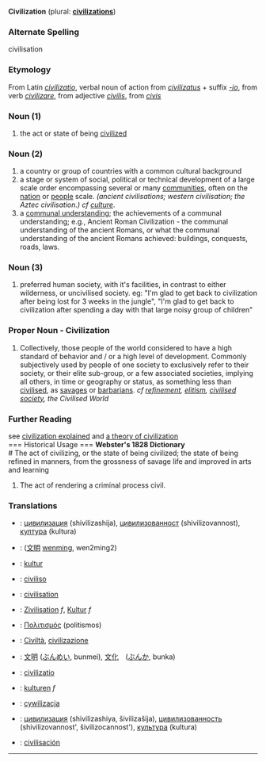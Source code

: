 '''Civilization''' (plural: '''[[civilizations]]''')
===Alternate Spelling===
civilisation
===Etymology===
From Latin ''[[civilizatio]]'', verbal noun of action from ''[[civilizatus]]'' + suffix ''[[-io]]'', from verb ''[[civilizare]]'', from adjective ''[[civilis]]'', from ''[[civis]]''
===Noun (1)===
# the act or state of being [[civilized]]
===Noun (2)===
# a country or group of countries with a common cultural background
# a stage or system of social, political or technical development of a large scale order encompassing several or many [[community|communities]], often on the [[nation]] or [[people]] scale. <i>(ancient civilisations; western civilisation; the Aztec civilisation.) cf [[culture]]</i>.
# a [[communal understanding]]; the achievements of a communal understanding; e.g., Ancient Roman Civilization - the communal understanding of the ancient Romans, or what the communal understanding  of the ancient Romans achieved: buildings, conquests, roads, laws.  
===Noun (3)===
# preferred human society, with it's facilities, in contrast to either wilderness, or uncivilised society. eg: "I'm glad to get back to civilization after being lost for 3 weeks in the jungle", "I'm glad to get back to civilization after spending a day with that large noisy group of children"
===Proper Noun - Civilization===
# Collectively, those people of the world considered to have a high standard of behavior and / or a high level of development. Commonly subjectively used by people of one society to exclusively refer to their society, or their elite sub-group, or a few associated societies, implying all others, in time or geography or status, as something less than [[civilise|civilised]], as [[savage|savages]] or [[barbarian|barbarians]]. <i>cf [[refinement]], [[elitism]], [[civilised society]], the Civilised World</i>

=== Further Reading ===
see [http://www.ourcivilisation.com/define.htm civilization explained]
and [http://www.ourcivilisation.com/theory.htm a theory of civilization]<br>
=== Historical Usage ===
<b>Webster's 1828 Dictionary</b><br>
# The act of civilizing, or the state of being civilized; the state of being refined in manners, from the grossness of savage life and improved in arts and learning
# The act of rendering a criminal process civil.
===Translations===
*{{bg}}: [[цивилизация]] (shivilizashija), [[цивилизованност]] (shivilizovannost), [[култура]] (kultura)
*{{zh}}: ([[文明]] [[wenming]], wen2ming2)
*{{da}}: [[kultur]]
*{{eo}}: [[civiliso]]
*{{fr}}: [[civilisation]]
*{{de}}: [[Zivilisation]] ''f'', [[Kultur]] ''f''
*{{el}}: [[Πολιτισμός]] (politismos)
*{{it}}: [[Civiltà]], [[civilizazione]]
*{{ja}}: [[文明]] ([[ぶんめい]], bunmei), [[文化]]　([[ぶんか]], bunka)
*{{la}}: [[civilizatio]]
*{{no}}: [[kulturen]] ''f''
*{{pl}}: [[cywilizacja]]
*{{ru}}: [[цивилизация]] (shivilizashiya, šivilizašija), [[цивилизованность]] (shivilizovannost', šivilizocannost'), [[культура]] (kultura)
*{{es}}: [[civilisación]]
----